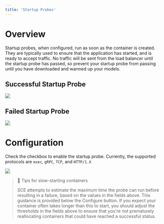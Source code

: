 ```yaml
---
title: 'Startup Probes'
---
```


# Overview

Startup probes, when configured, run as soon as the container is created. They are typically used to ensure that the
application has started, and is ready to accept traffic. No traffic will be sent from the load balancer until the
startup probe has passed, so prevent your startup probe from passing until you have downloaded and warmed up your
models.

## Successful Startup Probe

<img src="/container-engine/images/c651b89-Startup_Success1.png" />

## Failed Startup Probe

<img src="/container-engine/images/1046446-Startup_Failure1.png" />

# Configuration

Check the checkbox to enable the startup probe. Currently, the supported protocols are `exec`, `gRPC`, `TCP`, and
`HTTP/1.X`

<img src="/container-engine/images/bff4e47-image.png" />

> 📘 Tips for slow-starting containers
>
> SCE attempts to estimate the maximum time the probe can run before resulting in a failure, based on the values in the
> fields above. This guidance is provided below the Configure button. If you expect your container often takes longer
> than this to start, you should adjust the thresholds in the fields above to ensure that you're not prematurely
> reallocating containers that could have reached a successful status.
